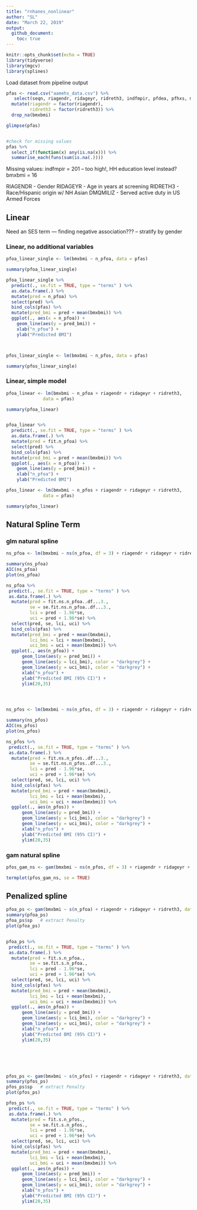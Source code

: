 ```yaml
---
title: "rnhanes_nonlinear"
author: "SL"
date: "March 22, 2019"
output: 
  github_document:
    toc: true
---
```


```r
knitr::opts_chunk$set(echo = TRUE)
library(tidyverse)
library(mgcv)
library(splines)

```

Load dataset from pipeline output
```r
pfas <- read.csv("aamehs_data.csv") %>% 
   select(seqn, riagendr, ridageyr, ridreth3, indfmpir, pfdea, pfhxs, me_pfosa_acoh, pfna, pfua, pfdoa, n_pfoa, sb_pfoa, n_pfos, sm_pfos, bmxbmi) %>% 
  mutate(riagendr = factor(riagendr),
         ridreth3 = factor(ridreth3)) %>% 
  drop_na(bmxbmi)

glimpse(pfas)


#check for missing values
pfas %>% 
  select_if(function(x) any(is.na(x))) %>% 
  summarise_each(funs(sum(is.na(.)))) 
```

Missing values: 
indfmpir = 201  -- too high!, HH education level instead?
bmxbmi = 16

RIAGENDR - Gender
RIDAGEYR - Age in years at screening
RIDRETH3 - Race/Hispanic origin w/ NH Asian
DMQMILIZ - Served active duty in US Armed Forces

## Linear
Need an SES term --- finding negative association???
-- stratify by gender


### Linear, no additional variables
```r
pfoa_linear_single <- lm(bmxbmi ~ n_pfoa, data = pfas)

summary(pfoa_linear_single)

pfoa_linear_single %>% 
  predict(., se.fit = TRUE, type = "terms" ) %>% 
  as.data.frame(.) %>% 
  mutate(pred = n_pfoa) %>% 
  select(pred) %>% 
  bind_cols(pfas) %>% 
  mutate(pred_bmi = pred + mean(bmxbmi)) %>% 
  ggplot(., aes(x = n_pfoa)) + 
    geom_line(aes(y = pred_bmi)) + 
    xlab("n_pfoa") + 
    ylab("Predicted BMI") 



pfos_linear_single <- lm(bmxbmi ~ n_pfos, data = pfas)

summary(pfos_linear_single)


```





### Linear, simple model
```r
pfoa_linear <- lm(bmxbmi ~ n_pfoa + riagendr + ridageyr + ridreth3, 
              data = pfas)

summary(pfoa_linear)


pfoa_linear %>% 
  predict(., se.fit = TRUE, type = "terms" ) %>% 
  as.data.frame(.) %>% 
  mutate(pred = fit.n_pfoa) %>% 
  select(pred) %>% 
  bind_cols(pfas) %>% 
  mutate(pred_bmi = pred + mean(bmxbmi)) %>% 
  ggplot(., aes(x = n_pfoa)) + 
    geom_line(aes(y = pred_bmi)) + 
    xlab("n_pfoa") + 
    ylab("Predicted BMI") 


```


```r
pfos_linear <- lm(bmxbmi ~ n_pfos + riagendr + ridageyr + ridreth3, 
              data = pfas)

summary(pfos_linear)
```


## Natural Spline Term 

### glm natural spline
```r

ns_pfoa <- lm(bmxbmi ~ ns(n_pfoa, df = 3) + riagendr + ridageyr + ridreth3, data = pfas)

summary(ns_pfoa)
AIC(ns_pfoa)
plot(ns_pfoa)

ns_pfoa %>% 
 predict(., se.fit = TRUE, type = "terms" ) %>% 
 as.data.frame(.) %>% 
  mutate(pred = fit.ns.n_pfoa..df...3.,
         se = se.fit.ns.n_pfoa..df...3.,
         lci = pred - 1.96*se,
         uci = pred + 1.96*se) %>%
  select(pred, se, lci, uci) %>% 
  bind_cols(pfas) %>% 
  mutate(pred_bmi = pred + mean(bmxbmi),
         lci_bmi = lci + mean(bmxbmi),
         uci_bmi = uci + mean(bmxbmi)) %>% 
  ggplot(., aes(n_pfoa)) + 
      geom_line(aes(y = pred_bmi)) + 
      geom_line(aes(y = lci_bmi), color = "darkgrey") + 
      geom_line(aes(y = uci_bmi), color = "darkgrey") + 
      xlab("n_pfoa") + 
      ylab("Predicted BMI (95% CI)") +
      ylim(20,35)




ns_pfos <- lm(bmxbmi ~ ns(n_pfos, df = 3) + riagendr + ridageyr + ridreth3, data = pfas)

summary(ns_pfos)
AIC(ns_pfos)
plot(ns_pfos)

ns_pfos %>% 
 predict(., se.fit = TRUE, type = "terms" ) %>% 
 as.data.frame(.) %>% 
  mutate(pred = fit.ns.n_pfos..df...3.,
         se = se.fit.ns.n_pfos..df...3.,
         lci = pred - 1.96*se,
         uci = pred + 1.96*se) %>%
  select(pred, se, lci, uci) %>% 
  bind_cols(pfas) %>% 
  mutate(pred_bmi = pred + mean(bmxbmi),
         lci_bmi = lci + mean(bmxbmi),
         uci_bmi = uci + mean(bmxbmi)) %>% 
  ggplot(., aes(n_pfos)) + 
      geom_line(aes(y = pred_bmi)) + 
      geom_line(aes(y = lci_bmi), color = "darkgrey") + 
      geom_line(aes(y = uci_bmi), color = "darkgrey") + 
      xlab("n_pfos") + 
      ylab("Predicted BMI (95% CI)") +
      ylim(20,35)


```


### gam natural spline
```r

pfos_gam_ns <- gam(bmxbmi ~ ns(n_pfos, df = 3) + riagendr + ridageyr + ridreth3, data = pfas)

termplot(pfos_gam_ns, se = TRUE)

```


## Penalized spline

```r
pfoa_ps <- gam(bmxbmi ~ s(n_pfoa) + riagendr + ridageyr + ridreth3, data = pfas)
summary(pfoa_ps)
pfoa_ps$sp   # extract Penalty 
plot(pfoa_ps)


pfoa_ps %>% 
 predict(., se.fit = TRUE, type = "terms" ) %>% 
 as.data.frame(.) %>% 
  mutate(pred = fit.s.n_pfoa.,
         se = se.fit.s.n_pfoa.,
         lci = pred - 1.96*se,
         uci = pred + 1.96*se) %>%
  select(pred, se, lci, uci) %>% 
  bind_cols(pfas) %>% 
  mutate(pred_bmi = pred + mean(bmxbmi),
         lci_bmi = lci + mean(bmxbmi),
         uci_bmi = uci + mean(bmxbmi)) %>% 
  ggplot(., aes(n_pfoa)) + 
      geom_line(aes(y = pred_bmi)) + 
      geom_line(aes(y = lci_bmi), color = "darkgrey") + 
      geom_line(aes(y = uci_bmi), color = "darkgrey") + 
      xlab("n_pfoa") + 
      ylab("Predicted BMI (95% CI)") +
      ylim(20,35)






pfos_ps <- gam(bmxbmi ~ s(n_pfos) + riagendr + ridageyr + ridreth3, data = pfas)
summary(pfos_ps)
pfos_ps$sp   # extract Penalty 
plot(pfos_ps)

pfos_ps %>% 
 predict(., se.fit = TRUE, type = "terms" ) %>% 
 as.data.frame(.) %>% 
  mutate(pred = fit.s.n_pfos.,
         se = se.fit.s.n_pfos.,
         lci = pred - 1.96*se,
         uci = pred + 1.96*se) %>%
  select(pred, se, lci, uci) %>% 
  bind_cols(pfas) %>% 
  mutate(pred_bmi = pred + mean(bmxbmi),
         lci_bmi = lci + mean(bmxbmi),
         uci_bmi = uci + mean(bmxbmi)) %>% 
  ggplot(., aes(n_pfos)) + 
      geom_line(aes(y = pred_bmi)) + 
      geom_line(aes(y = lci_bmi), color = "darkgrey") + 
      geom_line(aes(y = uci_bmi), color = "darkgrey") + 
      xlab("n_pfos") + 
      ylab("Predicted BMI (95% CI)") +
      ylim(20,35)

```











